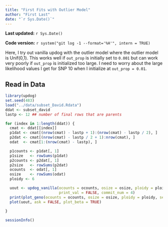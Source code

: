 ```yaml
---
title: "First Fits with Outlier Model"
author: "First Last"
date: "`r Sys.Date()`"
---
```


**Last updated:** `r Sys.Date()`

**Code version:** `r system("git log -1 --format='%H'", intern = TRUE)`

Here, I try out vanilla updog with the outlier model where the outlier model is Unif(0,1). This works well if `out_prop` is initially set to `0.001` but can work very poorly if `out_prop` is initialized too large. I need to worry about the large likelihood values I get for SNP 10 when I initialize at `out_prop = 0.01`.

## Read in Data

```r
library(updog)
set.seed(483)
load("../data/subset_David.Rdata")
ddat <- subset_david
lastp <- 12 ## number of final rows that are parents
```


```r
for (index in 1:length(ddat)) {
  cmat <- ddat[[index]]
  p1dat <- cmat[(nrow(cmat) - lastp + 1):(nrow(cmat) - lastp / 2), ]
  p2dat <- cmat[(nrow(cmat) - lastp / 2 + 1):nrow(cmat), ]
  odat  <- cmat[1:(nrow(cmat) - lastp), ]

  p1counts <- p1dat[, 1]
  p1size   <- rowSums(p1dat)
  p2counts <- p2dat[, 1]
  p2size   <- rowSums(p2dat)
  ocounts  <- odat[, 1]
  osize    <- rowSums(odat)
  ploidy <- 6

  uout <- updog_vanilla(ocounts = ocounts, osize = osize, ploidy = ploidy, min_disp = 0,
                        print_val = FALSE, commit_num = 4)
  print(plot_geno(ocounts = ocounts, osize = osize, ploidy = ploidy, seq_error = 0))
  plot(uout, ask = FALSE, plot_beta = TRUE)
  
}
```

```r
sessionInfo()
```
